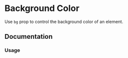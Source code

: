 # Background Color

Use `bg` prop to control the background color of an element.

## Documentation

### Usage

<ax-demo name="background-color/usage" />
